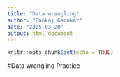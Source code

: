 ```yaml
---
title: "Data wrangling"
author: "Pankaj Gaonkar"
date: "2025-03-20"
output: html_document
---
```


```r
knitr::opts_chunk$set(echo = TRUE)
```

#Data wrangling Practice


